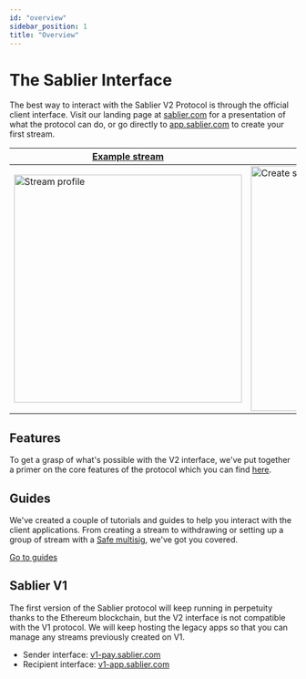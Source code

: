 ```yaml
---
id: "overview"
sidebar_position: 1
title: "Overview"
---
```


# The Sablier Interface

The best way to interact with the Sablier V2 Protocol is through the official client interface. Visit our landing page
at [sablier.com](https://sablier.com) for a presentation of what the protocol can do, or go directly to
[app.sablier.com](https://app.sablier.com) to create your first stream.

| [Example stream](https://app.sablier.com/stream/LL2-11155111-3/)              | [Create stream](https://app.sablier.com/gallery/)                       |
| ----------------------------------------------------------------------------- | ----------------------------------------------------------------------- |
| <img alt="Stream profile" width="400" src="/screenshots/stream-profile.png"/> | <img alt="Create stream" width="430" src="/screenshots/gallery-2.png"/> |

## Features

To get a grasp of what's possible with the V2 interface, we've put together a primer on the core features of the
protocol which you can find [here](/apps/features/vesting).

## Guides

We've created a couple of tutorials and guides to help you interact with the client applications. From creating a stream
to withdrawing or setting up a group of stream with a [Safe multisig](https://safe.global), we've got you covered.

[Go to guides](/apps/guides/url-schemes)

## Sablier V1

The first version of the Sablier protocol will keep running in perpetuity thanks to the Ethereum blockchain, but the V2
interface is not compatible with the V1 protocol. We will keep hosting the legacy apps so that you can manage any
streams previously created on V1.

- Sender interface: [v1-pay.sablier.com](https://v1-pay.sablier.com)
- Recipient interface: [v1-app.sablier.com](https://v1-app.sablier.com)
